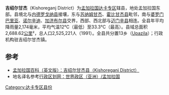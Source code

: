 {{Link style|time=2015-12-13T12:52:46+00:00}}
{{Infobox Bangladesh district
| name                    = 吉紹爾甘傑縣
| native_name             = কিশোরগঞ্জ জেলা
| image_skyline           = 
| image_alt               = 
| image_caption           = 
| image_map               =Bangladesh Kishoreganj District.png
| nickname                = 
| motto                   = 
| pushpin_label_position  = right
| latd  = 24.4333|latm  = |lats  = |latNS  = 
| longd = 90.7833|longm = |longs = |longEW = 
| coordinates_type        = 
| coordinates_display     = inline,title
| coordinates_footnotes   = 
| division_name           = [[達卡專區|達卡專區]]
| established_title       = 
| established_date        = 
| seat_type               = 
| seat                    = 
| leader_party            = 
| leader_title            = 
| leader_name             = 
| leader_title1           = 
| leader_name1            = 
| area_footnotes          = 
| area_total_km2          = 2688.62
| area_metro_km2          = 
| area_note               = 
| elevation_footnotes     = 
| elevation_m             = 
| population_footnotes    = 
| population_total        = 2525221
| population_as_of        = 1991
| population_rank         = 
| population_demonym      = 
| population_note         = 
| literacy_rate           = 21.94%
| postal_code             = 
| coast_km                = 
| maplink                 = 
| website                 = [http://banglapedia.search.com.bd/HT/K_0270.htm Banglapedia Article]
| footnotes               = 
}}
'''吉绍尔甘杰'''（Kishoreganj District）为[[孟加拉国|孟加拉国]][[達卡專區|达卡专区]]辖县，地处孟加拉国东部。县境北与[[内德罗戈纳县|内德罗戈纳县]]接壤，东与[[苏纳姆甘杰县|苏纳姆甘杰]]、[[霍比甘杰县|霍比甘杰县]]毗邻，南与[[婆罗门巴里亚县|婆罗门巴里亚]]、[[诺尔辛迪县|诺尔辛迪]]、[[加济布尔县|加济布尔县]]交界，西部、西北部与[[迈门辛县|迈门辛县]]相连。全县年平均降雨量2,174毫米，平均气温12°C（最低）至33.3°C（最高）。县域总面积2,688.62[[平方千米|公里]]²，总人口2,525,221人（1991）。全县共分置13乡（[[:en:Upazilas_of_Bangladesh|Upazila]]）；行政机构驻吉绍尔甘杰镇。

== 参考 ==
* [https://web.archive.org/web/20111208031113/http://www.banglapedia.org/httpdocs/HT/K_0270.HTM 孟加拉国百科（英文版）：吉绍尔甘杰县（Kishoreganj District）]
* 地名译名参考[http://www.xzqh.org/old/waiguo/asia/1021.htm 行政区划网：世界政区（亚洲）/孟加拉国]{{Wayback|url=http://www.xzqh.org/old/waiguo/asia/1021.htm |date=20120217212028 }}

[[Category:达卡专区县份|Category:达卡专区县份]]
{{孟加拉国行政区划}}